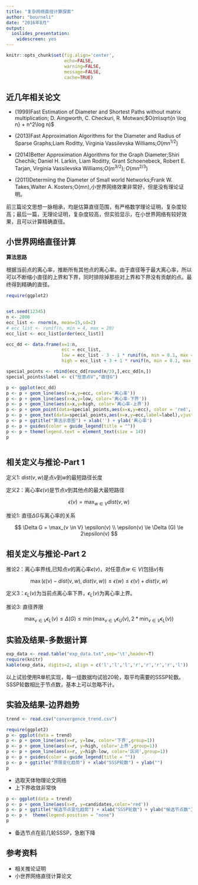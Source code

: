 ```yaml
---
title: "复杂网络直径计算探索"
author: "bourneli"
date: "2016年8月"
output: 
  ioslides_presentation: 
    widescreen: yes
---
```


<style>
  .col2 {
    columns: 2 200px;         /* number of columns and width in pixels*/
    -webkit-columns: 2 200px; /* chrome, safari */
    -moz-columns: 2 200px;    /* firefox */
  }
  .col3 {
    columns: 3 100px;
    -webkit-columns: 3 100px;
    -moz-columns: 3 100px;
  }
  .article {
    font-family: Helvetica, Tahoma, Arial, "Microsoft YaHei", "微软雅黑", SimSun, "宋体", STXihei, "华文细黑", Heiti, "黑体", sans-serif;
  }
</style>

```r
knitr::opts_chunk$set(fig.align='center',
                      echo=FALSE, 
                      warning=FALSE, 
                      message=FALSE,
                      cache=TRUE)
```

## 近几年相关论文

* (1999)Fast Estimation of Diameter and Shortest Paths without matrix multiplication; D. Aingworth, C. Checkuri, R. Motwani;$O(m\sqrt{n \log n} + n^2\log n)$

* (2013)Fast Approximation Algorithms for the Diameter and Radius of Sparse Graphs;Liam Roditty, Virginia Vassilevska Williams;$O(mn^{1/2})$

* (2014)Better Approximation Algorithms for the Graph Diameter;Shiri Chechik; Daniel H. Larkin, Liam Roditty, Grant Schoenebeck, Robert E. Tarjan, Virginia Vassilevska Williams;$O(m^{3/2});O(mn^{2/3})$

* (2011)Determiing the Diameter of Small world Networks;Frank W. Takes,Walter A. Kosters;O(mn),小世界网络效果非常好，但是没有理论证明。

前三篇论文思想一脉相承，均是估算直径范围，有严格数学理论证明，复杂度较高；最后一篇，无理论证明，复杂度较高，但实验显示，在小世界网络有较好效果，且可以计算精确直径。 

## 小世界网络直径计算

**算法思路**

根据当前点的离心率，推断所有其他点的离心率。由于直径等于最大离心率，所以可以不断缩小直径的上界和下界，同时排除掉那些对上界和下界没有贡献的点。最终得到精确的直径。

```r
require(ggplot2)


set.seed(12345)
n <- 2000
ecc_list <- rnorm(n, mean=15,sd=2)
# ecc_list <- runif(n, min = 4, max = 20)
ecc_list <- ecc_list[order(ecc_list)]

ecc_dd <- data.frame(x=1:n, 
                     ecc = ecc_list, 
                     low = ecc_list - 3 - 1 * runif(n, min = 0.1, max = 0.15),
                     high = ecc_list + 3 + 1 * runif(n, min = 0.1, max = 0.15))

special_points <- rbind(ecc_dd[round(n/3),],ecc_dd[n,])
special_points$label <- c("任意点V","直径G")

p <- ggplot(ecc_dd)
p <- p + geom_line(aes(x=x,y=ecc, color='离心率'))
p <- p + geom_line(aes(x=x,y=low, color='离心率-下界'))
p <- p + geom_line(aes(x=x,y=high, color='离心率-上界'))
p <- p + geom_point(data=special_points,aes(x=x,y=ecc), color = 'red', size=3)
p <- p + geom_text(data=special_points,aes(x=x,y=ecc,label=label),vjust=-1)
p <- p + ggtitle("算法示意图") + xlab('') + ylab('离心率')
p <- p + guides(color = guide_legend(title = ""))
p <- p + theme(legend.text = element_text(size = 14))
p



```



## 相关定义与推论-Part 1

定义1: $dist(v,w)$是点$v$到$w$的最短路径长度

定义2：离心率$\epsilon(v)$是节点$v$到其他点的最大最短路径

$$
  \epsilon(v) = \max_{w \in V} dist(v,w)
$$

推论1: 直径$\Delta G$与离心率的关系

$$
  \Delta G = \max_{v \in V} \epsilon(v) \\
  \epsilon(v) \le \Delta (G) \le 2\epsilon(v)
$$

## 相关定义与推论-Part 2


推论2：离心率界线,已知点$v$的离心率$\epsilon(v)$，对任意点$w \in V$(包括$v$)有

$$
  \max(\epsilon(v) - dist(v,w), dist(v,w)) \le \epsilon(w) \le \epsilon(v) + dist(v,w)
$$

定义3：$\epsilon_L(v)$为当前点离心率下界，$\epsilon_L(v)$为离心率上界。

推论3: 直径界限

$$
  \max_{v \in V}\epsilon_L(v)\le \Delta(G) \le \min(\max_{v \in V}\epsilon_U(v), 2*\min_{v \in V}\epsilon_L(v))
$$

## 实验及结果-多数据计算

```r
exp_data <- read.table("exp_data.txt",sep='\t',header=T)
require(knitr)
kable(exp_data, digits=2, align = c('l','l','l','r','r','r','r','l')) 
```

以上试验使用R单机实现，每一组数据均试验20轮，取平均需要的SSSP轮数。SSSP轮数相比于节点数，基本上可以忽略不计。

## 实验及结果-边界趋势 {.columns-2}
```r
trend <- read.csv("convergence_trend.csv")

require(ggplot2)
p <- ggplot(data = trend)
p <- p + geom_line(aes(x=r, y=low, color='下界',group=1))
p <- p + geom_line(aes(x=r, y=high, color='上界',group=1))
p <- p + geom_line(aes(x=r, y=high-low, color='区间',group=1))
p <- p + guides(color = guide_legend(title = ""))
p <- p + ggtitle("界限变化趋势") + xlab("SSSP轮数") + ylab("")
p

```

* 选取天体物理论文网络
* 上下界收敛非常快

```r
p <- ggplot(data = trend)
p <- p + geom_line(aes(x=r, y=candidates,color='red'))
p <- p + ggtitle("候选节点变化趋势") + xlab("SSSP轮数") + ylab("候选节点数")
p <- p +  theme(legend.position = "none")
p

```

* 备选节点在前几轮SSSP，急剧下降


## 参考资料

* 相关推论证明
* 小世界网络直径计算论文


